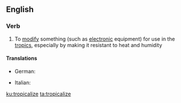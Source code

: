 ==English==

===Verb===
{{en-verb|tropicaliz}}

# To [[modify]] something (such as [[electronic]] equipment) for use in the [[tropic]]s, especially by making it resistant to heat and humidity

====Translations====
{{trans-top|modify something for use in the tropics}}
* German: {{t-check|de|[[tropenfest]] [[machen]]}} <!-- was "[[tropenfest]] [[machen]]" - assumed sum-of-parts; if an idiom, remove the wikilinks to the individual words. see [[User:Kephir/gadgets/xte#Translation_fixing]] -->
{{trans-mid}}
* Italian: {{t|it|tropicalizzare}}
{{trans-bottom}}

[[ku:tropicalize]]
[[ta:tropicalize]]